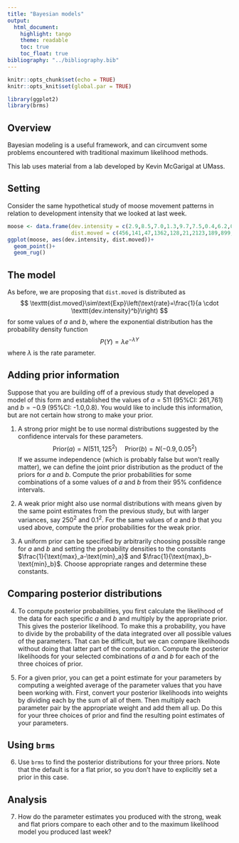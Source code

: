```yaml
---
title: "Bayesian models"
output: 
  html_document:
    highlight: tango
    theme: readable
    toc: true
    toc_float: true
bibliography: "../bibliography.bib"   
---
```


```r
knitr::opts_chunk$set(echo = TRUE)
knitr::opts_knit$set(global.par = TRUE)
```

```r
library(ggplot2)
library(brms)
```

## Overview

Bayesian modeling is a useful framework, and can circumvent some problems encountered with traditional maximum likelihood methods.

This lab uses material from a lab developed by Kevin McGarigal at UMass.

## Setting

Consider the same hypothetical study of moose movement patterns in relation to development intensity that we looked at last week. 

```r
moose <- data.frame(dev.intensity = c(2.9,8.5,7.0,1.3,9.7,7.5,0.4,6.2,0.9,3.8),
                    dist.moved = c(456,141,47,1362,128,21,2123,189,899,38))
ggplot(moose, aes(dev.intensity, dist.moved))+
  geom_point()+ 
  geom_rug()
```


## The model

As before, we are proposing that `dist.moved` is distributed as 
$$
\texttt{dist.moved}\sim\text{Exp}\left(\text{rate}=\frac{1}{a \cdot \texttt{dev.intensity}^b}\right)
$$
for some values of $a$ and $b$, where the exponential distribution has the probability density function
$$
P(Y) = \lambda e^{-\lambda Y}
$$
where $\lambda$ is the rate parameter.

## Adding prior information

Suppose that you are building off of a previous study that developed a model of this form and established the values of $a=511$ (95%CI: 261,761) and $b=-0.9$ (95%CI: -1.0,0.8). You would like to include this information, but are not certain how strong to make your prior.

(@) A strong prior might be to use normal distributions suggested by the confidence intervals for these parameters.
$$
\text{Prior}(a)=N(511, 125^2) \quad \text{Prior}(b)=N(-0.9, 0.05^2)
$$
If we assume independence (which is probably false but won't really matter), we can define the joint prior distribution as the product of the priors for $a$ and $b$. Compute the prior probabilities for some combinations of a some values of $a$ and $b$ from their 95% confidence intervals.

(@) A weak prior might also use normal distributions with means given by the same point estimates from the previous study, but with larger variances, say $250^2$ and $0.1^2$. For the same values of $a$ and $b$ that you used above, compute the prior probabilities for the weak prior.

(@) A uniform prior can be specified by arbitrarily choosing possible range for $a$ and $b$ and setting the probability densities to the constants $\frac{1}{\text{max}_a-\text{min}_a}$ and $\frac{1}{\text{max}_b-\text{min}_b}$. Choose appropriate ranges and determine these constants.

## Comparing posterior distributions

(@) To compute posterior probabilities, you first calculate the likelihood of the data for each specific $a$ and $b$ and multiply by the appropriate prior. This gives the posterior likelihood. To make this a probability, you have to divide by the probability of the data integrated over all possible values of the parameters. That can be difficult, but we can compare likelihoods without doing that latter part of the computation. Compute the posterior likelihoods for your selected combinations of $a$ and $b$ for each of the three choices of prior.

(@) For a given prior, you can get a point estimate for your parameters by computing a weighted average of the parameter values that you have been working with. First, convert your posterior likelihoods into weights by dividing each by the sum of all of them. Then multiply each parameter pair by the appropriate weight and add them all up. Do this for your three choices of prior and find the resulting point estimates of your parameters.

## Using `brms`

(@) Use `brms` to find the posterior distributions for your three priors. Note that the default is for a flat prior, so you don't have to explicitly set a prior in this case.

## Analysis

(@) How do the parameter estimates you produced with the strong, weak and flat priors compare to each other and to the maximum likelihood model you produced last week?
